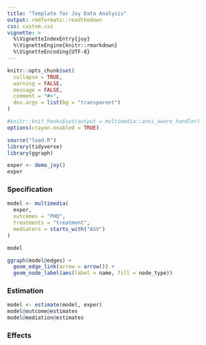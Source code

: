 ```yaml
---
title: "Template for Joy Data Analysis"
output: rmdformats::readthedown
css: custom.css
vignette: >
  %\VignetteIndexEntry{joy}
  %\VignetteEngine{knitr::rmarkdown}
  %\VignetteEncoding{UTF-8}
---
```


```r
knitr::opts_chunk$set(
  collapse = TRUE, 
  warning = FALSE, 
  message = FALSE, 
  comment = "#>",
  dev.args = list(bg = "transparent")
)

#knitr::knit_hooks$set(output = multimedia::ansi_aware_handler)
options(crayon.enabled = TRUE)
```

```r
source("load.R")
library(tidyverse)
library(ggraph)

exper <- demo_joy()
exper
```

### Specification

```r
model <- multimedia(
  exper,
  outcomes = "PHQ",
  treatments = "treatment",
  mediators = starts_with("ASV")
)

model
```

```r
ggraph(model@edges) +
  geom_edge_link(arrow = arrow()) +
  geom_node_label(aes(label = name, fill = node_type))
```

### Estimation

```r
model <- estimate(model, exper)
model@outcome@estimates
model@mediation@estimates
```

### Effects